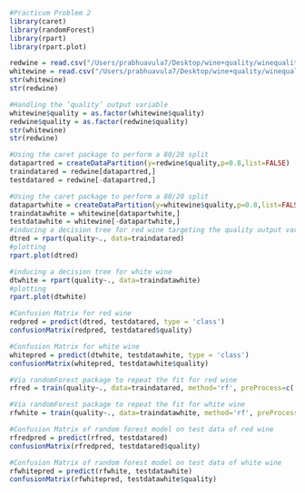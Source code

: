 ```r
#Practicum Problem 2
library(caret)
library(randomForest)
library(rpart)
library(rpart.plot)

redwine = read.csv("/Users/prabhuavula7/Desktop/wine+quality/winequality-red.csv", header = T, sep = ';')
whitewine = read.csv("/Users/prabhuavula7/Desktop/wine+quality/winequality-white.csv", header = T, sep = ';')
str(whitewine)
str(redwine)
```
```r
#Handling the ‘quality’ output variable
whitewine$quality = as.factor(whitewine$quality)
redwine$quality = as.factor(redwine$quality)
str(whitewine)
str(redwine)
```
```r
#Using the caret package to perform a 80/20 split 
datapartred = createDataPartition(y=redwine$quality,p=0.8,list=FALSE)
traindatared = redwine[datapartred,]
testdatared = redwine[-datapartred,]
```

```r
#Using the caret package to perform a 80/20 split
datapartwhite = createDataPartition(y=whitewine$quality,p=0.8,list=FALSE)
traindatawhite = whitewine[datapartwhite,]
testdatawhite = whitewine[-datapartwhite,]
#inducing a decision tree for red wine targeting the quality output variable
dtred = rpart(quality~., data=traindatared)
#plotting
rpart.plot(dtred)
```
```r
#inducing a decision tree for white wine
dtwhite = rpart(quality~., data=traindatawhite)
#plotting
rpart.plot(dtwhite)
```
```r
#Confusion Matrix for red wine 
redpred = predict(dtred, testdatared, type = 'class')
confusionMatrix(redpred, testdatared$quality)
```

```r
#Confusion Matrix for white wine 
whitepred = predict(dtwhite, testdatawhite, type = 'class')
confusionMatrix(whitepred, testdatawhite$quality)
```
```r
#Via randomForest package to repeat the fit for red wine
rfred = train(quality~., data=traindatared, method='rf', preProcess=c('center', 'scale'))

#Via randomForest package to repeat the fit for white wine
rfwhite = train(quality~., data=traindatawhite, method='rf', preProcess=c('center', 'scale'))
```

```r
#Confusion Matrix of random forest model on test data of red wine
rfredpred = predict(rfred, testdatared)
confusionMatrix(rfredpred, testdatared$quality)
```

```r
#Confusion Matrix of random forest model on test data of white wine
rfwhitepred = predict(rfwhite, testdatawhite)
confusionMatrix(rfwhitepred, testdatawhite$quality)
```

